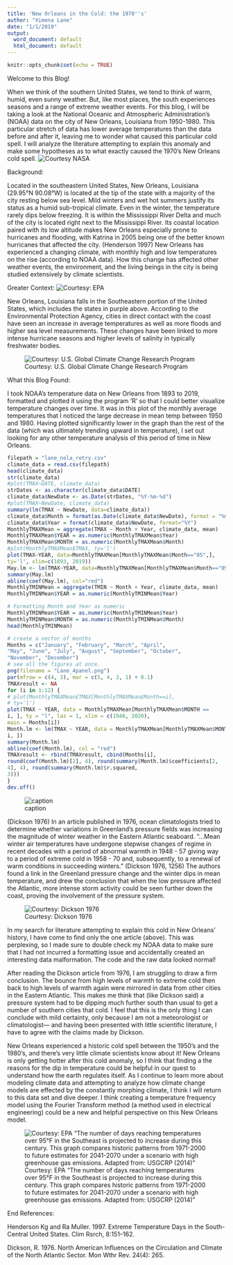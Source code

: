 ```yaml
---
title: 'New Orleans in the Cold: the 1970''s'
author: "Ximena Lane"
date: "1/1/2019"
output:
  word_document: default
  html_document: default
---
```


```r
knitr::opts_chunk$set(echo = TRUE)
```

Welcome to this Blog!

When we think of the southern United States, we tend to think of warm, humid, even sunny weather. But, like most places, the south experiences seasons and a range of extreme weather events. For this blog, I will be taking a look at the National Oceanic and Atmospheric Administration’s (NOAA) data on the city of New Orleans, Louisiana from 1950-1980. This particular stretch of data has lower average temperatures than the data before and after it, leaving me to wonder what caused this particular cold spell. I will analyze the literature attempting to explain this anomaly and make some hypotheses as to what exactly caused the 1970’s New Orleans cold spell. 
![Courtesy NASA](nola.png)

Background:

Located in the southeastern United States, New Orleans, Louisiana (29.95°N 90.08°W) is located at the tip of the state with a majority of the city resting below sea level. Mild winters and wet hot summers justify its status as a humid sub-tropical climate. Even in the winter, the temperature rarely dips below freezing. It is within the Mississippi River Delta and much of the city is located right next to the Mississippi River. Its coastal location paired with its low altitude makes New Orleans especially prone to hurricanes and flooding, with Katrina in 2005 being one of the better known hurricanes that affected the city. (Henderson 1997) New Orleans has experienced a changing climate, with monthly high and low temperatures on the rise (according to NOAA data). How this change has affected other weather events, the environment, and the living beings in the city is being studied extensively by climate scientists. 


Greater Context:
![Courtesy: EPA](nola sw.png)


New Orleans, Louisiana falls in the Southeastern portion of the United States, which includes the states in purple above. According to the Environmental Protection Agency, cities in direct contact with the coast have seen an increase in average temperatures as well as more floods and higher sea level measurements. These changes have been linked to more intense hurricane seasons and higher levels of salinity in typically freshwater bodies.

![Courtesy: U.S. Global Climate Change Research Program](nola seasons.png)

What this Blog Found:

I took NOAA’s temperature data on New Orleans from 1893 to 2019, formatted and plotted it using the program ‘R’ so that I could better visualize temperature changes over time. It was in this plot of the monthly average temperatures that I noticed the large decrease in mean temp between 1950 and 1980. Having plotted significantly lower in the graph than the rest of the data (which was ultimately trending upward in temperature), I set out looking for any other temperature analysis of this period of time in New Orleans.


```r
filepath = "lane_nola_retry.csv"
climate_data = read.csv(filepath)
head(climate_data)
str(climate_data)
#plot(TMAX~DATE, climate_data)
strDates <- as.character(climate_data$DATE)
climate_data$NewDate <- as.Date(strDates, "%Y-%m-%d")
#plot(TMAX~NewDate, climate_data)
summary(lm(TMAX ~ NewDate, data=climate_data))
climate_data$Month = format(as.Date(climate_data$NewDate), format = "%m")
climate_data$Year = format(climate_data$NewDate, format="%Y")
MonthlyTMAXMean = aggregate(TMAX ~ Month + Year, climate_data, mean)
MonthlyTMAXMean$YEAR = as.numeric(MonthlyTMAXMean$Year)
MonthlyTMAXMean$MONTH = as.numeric(MonthlyTMAXMean$Month)
#plot(MonthlyTMAXMean$TMAX, ty='l')
plot(TMAX~YEAR, data=MonthlyTMAXMean[MonthlyTMAXMean$Month=="05",],
ty='l', xlim=c(1893, 2019))
May.lm <- lm(TMAX~YEAR, data=MonthlyTMAXMean[MonthlyTMAXMean$Month=="05",])
summary(May.lm)
abline(coef(May.lm), col="red")
MonthlyTMINMean = aggregate(TMIN ~ Month + Year, climate_data, mean)
MonthlyTMINMean$YEAR = as.numeric(MonthlyTMINMean$Year)
```

```r
# Formatting Month and Year as numeric
MonthlyTMINMean$YEAR = as.numeric(MonthlyTMINMean$Year)
MonthlyTMINMean$MONTH = as.numeric(MonthlyTMINMean$Month)
head(MonthlyTMINMean)

# create a vector of months
Months = c("January", "February", "March", "April",
"May", "June", "July", "August", "September", "October",
"November", "December")
# see all the figures at once.
png(filename = "Lane_4panel.png")
par(mfrow = c(4, 3), mar = c(5, 4, 3, 1) + 0.1)
TMAXresult <- NA
for (i in 1:12) {
# plot(MonthlyTMAXMean£TMAX[MonthlyTMAXMean£Month==i],
# ty='l')
plot(TMAX ~ YEAR, data = MonthlyTMAXMean[MonthlyTMAXMean$MONTH ==
i, ], ty = "l", las = 1, xlim = c(1940, 2020),
main = Months[i])
Month.lm <- lm(TMAX ~ YEAR, data = MonthlyTMAXMean[MonthlyTMAXMean$MONTH ==
i, ])
summary(Month.lm)
abline(coef(Month.lm), col = "red")
TMAXresult <- rbind(TMAXresult, cbind(Months[i],
round(coef(Month.lm)[2], 4), round(summary(Month.lm)$coefficients[2,
4], 4), round(summary(Month.lm)$r.squared,
3)))
}
dev.off()
```
![caption](Lane_4panel.png)


(Dickson 1976) In an article published in 1976, ocean climatologists tried to determine whether variations in Greenland’s pressure fields was increasing the magnitude of winter weather in the Eastern Atlantic seaboard. “…Mean winter air temperatures have undergone stepwise changes of regime in recent decades with a period of abnormal warmth in 1948 - 57 giving way to a period of extreme cold in 1958 - 70 and, subsequently, to a renewal of warm conditions in succeeding winters.” (Dickson 1976, 1256) The authors found a link in the Greenland pressure change and the winter dips in mean temperature, and drew the conclusion that when the low pressure affected the Atlantic, more intense storm activity could be seen further down the coast, proving the involvement of the pressure system. 

![Courtesy: Dickson 1976](new orleans temp map.png)


In my search for literature attempting to explain this cold in New Orleans’ history, I have come to find only the one article (above). This was perplexing, so I made sure to double check my NOAA data to make sure that I had not incurred a formatting issue and accidentally created an interesting data malformation. The code and the raw data looked normal! 

After reading the Dickson article from 1976, I am struggling to draw a firm conclusion. The bounce from high levels of warmth to extreme cold then back to high levels of warmth again were mirrored in data from other cities in the Eastern Atlantic. This makes me think that (like Dickson said) a pressure system had to be dipping much further south than usual to get a number of southern cities that cold. I feel that this is the only thing I can conclude with mild certainty, only because I am not a meteorologist or climatologist— and having been presented with little scientific literature, I have to agree with the claims made by Dickson. 

New Orleans experienced a historic cold spell between the 1950’s and the 1980’s, and there’s very little climate scientists know about it! New Orleans is only getting hotter after this cold anomaly, so I think that finding a the reasons for the dip in temperature could be helpful in our quest to understand how the earth regulates itself. As I continue to learn more about modeling climate data and attempting to analyze how climate change models are effected by the constantly morphing climate, I think I will return to this data set and dive deeper. I think creating a temperature frequency model using the Fourier Transform method (a method used in electrical engineering) could be a new and helpful perspective on this New Orleans model.

![Courtesy: EPA “The number of days reaching temperatures over 95°F in the Southeast is projected to increase during this century. This graph compares historic patterns from 1971-2000 to future estimates for 2041-2070 under a scenario with high greenhouse gas emissions. Adapted from: USGCRP (2014)”](historical climatenola.png)


End References: 

Henderson Kg and Ra Muller. 1997. Extreme Temperature Days in the South-Central United States. Clim Rsrch, 8:151–162.

Dickson, R. 1976. North American Influences on the Circulation and Climate of the North Atlantic Sector. Mon Wthr Rev. 24(4): 265.







